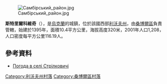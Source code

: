[[Image:Самбірський_район.jpg|right]]

{{coord|49|29|59|N|23|8|2|E|scale:100000|display=title}}

'''斯特里爾科維奇'''（{{lang-uk|Стрілковичі}}），是[[烏克蘭|烏克蘭]]的城鎮，位於該國西部[[利沃夫州|利沃夫州]]，由[[桑博爾區|桑博爾區]]負責管轄，始建於1395年，面積10.4平方公里，海拔高度320米，2001年人口1,208，人口密度每平方公里116.19人。

==參考資料==
* [http://weather.in.ua/ua/l'vovskaja/25378 Погода в селі Стрілковичі]

[[Category:利沃夫州村落|Category:利沃夫州村落]]
[[Category:桑博爾區村落|Category:桑博爾區村落]]


{{Lviv-geo-stub}}